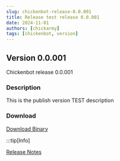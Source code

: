 ---
slug: chickenbot-release-0.0.001
title: Release test release 0.0.001
date: 2024-11-01
authors: [chickarmy]
tags: [chickenbot, version]
---

## Version 0.0.001

Chickenbot release 0.0.001

<!-- truncate -->

### Description
This is the publish version TEST description

### Download
[Download Binary](https://github.com/chickarmy/chickenbot-web/releases/download/0.0.001/package.readme.txt)

:::tip[Info]

[Release Notes](https://github.com/chickarmy/chickenbot-web/releases/tag/0.0.001)
